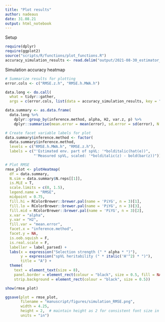 ```yaml
---
title: "Plot results"
author: nadeaus
date: 31.08.21
output: html_notebook
---
```


Setup
```r
require(dplyr)
require(ggplot2)
source("scripts/R/functions/plot_functions.R")
accuracy_simulation_results <- read.delim("output/2021-08-30_estimator_accuracy_MLE.txt")
```

Simulation accuracy heatmap
```r
# Summarize results for plotting
error.cols <- c("RMSE.z.h", "RMSE.h.MWA.h")

data.long <- do.call(
  what = tidyr::gather,
  args = c(error.cols, list(data = accuracy_simulation_results, key = "inference.method", value = "error")))

data.summary <- as.data.frame(
  data.long %>%
    dplyr::group_by(inference.method, alpha, H2, var.z, p) %>%
    dplyr::summarise(mean.error = mean(error), sd.error = sd(error), N.reps = dplyr::n()))

# Create facet variable labels for plot
data.summary$inference.method <- factor(
  data.summary$inference.method,
  levels = c("RMSE.h.MWA.h", "RMSE.z.h"),
  labels = c("'Estimated env. part of spVL: '*bolditalic(hat(e))",
             "'Measured spVL, scaled: '*bolditalic(z) - bold(bar(z))"))

# Plot RMSE
rmse_plot <- plotHeatmap(
  df = data.summary,
  N.sim = data.summary$N.reps[[1]],
  is.MLE = T,
  scale.limits = c(0, 1.5),
  legend.name = "RMSE",
  midpoint = 0.75,
  fill.hi = RColorBrewer::brewer.pal(name = 'PiYG', n = 3)[1],
  fill.lo = RColorBrewer::brewer.pal(name = 'PiYG', n = 3)[3],
  fill.mid = RColorBrewer::brewer.pal(name = 'PiYG', n = 3)[2],
  x.var = "alpha",
  y.var = "H2",
  fill.var = "mean.error",
  facet.x = "inference.method",
  facet.y = NA,
  is.oob.squish = F,
  is.real.scale = F,
  labeller = label_parsed) +
  labs(x = expression("Selection strength (" * alpha * ")"),
       y = expression("spVL heritability (" * italic('H'^2) * ")"),
       title = "A") +
  theme(
    text = element_text(size = 8),
    panel.border = element_rect(colour = "black", size = 0.5, fill = NA),
    strip.background = element_rect(colour = "black", size = 0.5))

show(rmse_plot)

ggsave(plot = rmse_plot,
       filename = "manuscript/figures/simulation_RMSE.png",
       width = 4.25,
       height = 2,  # maintain height as 2 for consistent font size in manuscript
       units = "in")
```
